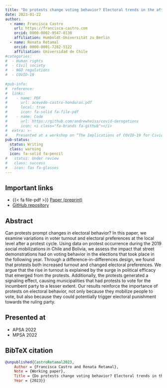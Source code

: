 ```yaml
---
title: "Do protests change voting behavior? Electoral trends in the aftermath of contention"
date: 2023-01-22
author:
  - name: Francisca Castro
    url: https://francisca-castro.com
    orcid: 0000-0002-9547-0130
    affiliation: Humboldt-Universität zu Berlin
  - name: Renata Retamal
    orcid: 0000-0001-7282-5122
    affiliation: Universidad de Chile
#categories:
#  - Human rights
#  - Civil society
#  - NGO regulations
#  - COVID-19
  
#pub-info:
#  reference:
#  links:
#    - name: PDF
#      url: acevedo-castro-honduras.pdf
#      local: true
#      icon: fa-solid fa-file-pdf
#    - name: Code
#      url: https://github.com/andrewheiss/covid-derogations
#      icon: <i class="fa-brands fa-github"></i>
#  extra: >-
#    Presented at a workshop on “The Implications of COVID-19 for Civic Spaces: Assessing Data, Patterns and Trends,” Leibniz-Institut Hessische Stiftung Friedens- und Konfliktforschung (HSFK), online, March 2021
pub-status: 
  status: Writing
  class: warning
  icon: fa-solid fa-pencil
#   status: Under review
#   class: success
#   icon: fas fa-glasses
---
```


## Important links

-   {{< fa file-pdf >}} [Paper (preprint)](castro-retamal-bolivia.pdf)
-   <i class="fa-brands fa-github"></i> [GitHub repository]()

## Abstract

Can protests prompt changes in electoral behavior? In this paper, we examine variations in voter turnout and electoral preferences at the local level after a protest cycle. Using data on protest occurrence during the 2019 social mobilizations in Chile and Bolivia, we assess the impact that street demonstrations had on voting behavior in the elections that took place in the following year. Through a difference-in-differences design, we found that protests both increased turnout and changed electoral preferences. We argue that the rise in turnout is explained by the surge in political efficacy that emerged from the protests. Additionally, the protests generated a signaling effect, causing municipalities that had protests to vote for the incumbent party to a lesser extent. Our results reinforce the importance of protests on electoral behavior, not only because they mobilize people to vote, but also because they could potentially trigger electoral punishment towards the ruling party. 

## Presented at

- APSA 2022
- MPSA 2022

## BibTeX citation

``` bibtex
@unpublished{CastroRetamal2023,
    Author = {Francisca Castro and Renata Retamal},
    Note = {Working paper},
    Title = {Do protests change voting behavior? Electoral trends in the aftermath of contention},
    Year = {2023}}
```
